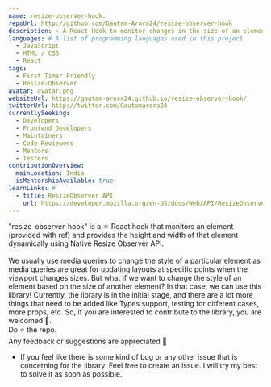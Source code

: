 ```yaml
---
name: resize-observer-hook.
repoUrl: http://github.com/Gautam-Arora24/resize-observer-hook
description: ⚛️ A React Hook to monitor changes in the size of an element using native ResizeObserver API 🔍
languages: # A list of programming languages used in this project
  - JavaScript
  - HTML / CSS
  - React
tags:
  - First Timer Friendly
  - Resize-Observer
avatar: avatar.png
websiteUrl: https://gautam-arora24.github.io/resize-observer-hook/
twitterUrl: http://twitter.com/Gautamarora24
currentlySeeking:
  - Developers
  - Frontend Developers
  - Maintainers
  - Code Reviewers
  - Mentors
  - Testers
contributionOverview:
  mainLocation: India
  isMentorshipAvailable: true
learnLinks: #
  - title: ResizeObserver API
    url: https://developer.mozilla.org/en-US/docs/Web/API/ResizeObserverEntry
---
```


<!-- Divide your content into sections using our handy shortcodes. Each section is optional -->

<Overview>
"resize-observer-hook" is a ⚛️ React hook that monitors an element (provided with ref) and provides the height and width of that element dynamically using Native Resize Observer API.
<br/>
<br/>
We usually use media queries to change the style of a particular element as media queries are great for updating layouts at specific points when the viewport changes sizes. But what if we want to change the style of an element based on the size of another element? In that case, we can use this library!
Currently, the library is in the initial stage, and there are a lot more things that need to be added like Types support, testing for different cases, more props, etc. So, if you are interested to contribute to the library, you are welcomed 🙂.
<br/>Do ⭐️ the repo.
<br/>
Any feedback or suggestions are appreciated 👋

</Overview>

<Contributing>

- If you feel like there is some kind of bug or any other issue that is concerning for the library. Feel free to create an issue. I will try my best to solve it as soon as possible.

</Contributing>
